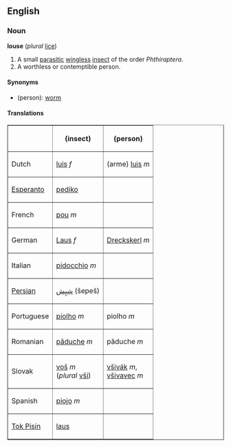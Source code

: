 ==English==
===Noun===
'''louse''' (''plural'' [[lice]])

# A small [[parasitic]] [[wingless]] [[insect]] of the order ''Phthiraptera''.
# A worthless or contemptible person.

====Synonyms====
*(person): [[worm]]

====Translations====

<table border="1" align="center" cellpadding="5">
<tr><th>              <th> (insect) <th> (person) </tr>
<tr><td>Dutch <td> [[luis#Dutch|luis]] ''f'' <td> (arme) [[luis]] ''m'' </tr>
<tr><td>[[Esperanto]] <td> [[pediko]] <td>  </tr>
<tr><td>French        <td> [[pou]] ''m'' <td>  </tr>
<tr><td>German        <td> [[Laus]] ''f'' <td> [[Dreckskerl]] ''m'' </tr>
<tr><td>Italian       <td> [[pidocchio]] ''m'' <td>  </tr>
<tr><td>[[Persian]]   <td> [[شِپِش]] (šepeš) <td>  </tr>
<tr><td>Portuguese    <td> [[piolho]] ''m'' <td> piolho ''m'' </tr>
<tr><td>Romanian      <td> [[păduche]] ''m'' <td> păduche ''m'' </tr>
<tr><td>Slovak        <td> [[voš]] ''m''<br>(''plural'' [[vši]]) <td> [[všivák]] ''m'',<br>[[všivavec]] ''m'' </tr>
<tr><td>Spanish       <td> [[piojo]] ''m'' <td>  </tr>
<tr><td>[[Tok Pisin]] <td> [[laus]] <td>  </tr>
</table>